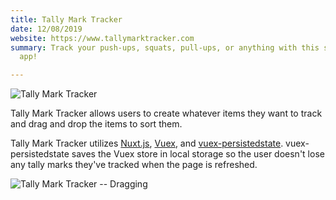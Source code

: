 ```yaml
---
title: Tally Mark Tracker
date: 12/08/2019
website: https://www.tallymarktracker.com
summary: Track your push-ups, squats, pull-ups, or anything with this simple tracking
  app!

---
```

![Tally Mark Tracker](../uploads/tally-mark-tracker.jpg)

Tally Mark Tracker allows users to create whatever items they want to track and drag and drop the items to sort them.

Tally Mark Tracker utilizes [Nuxt.js](https://nuxtjs.org/guide/configuration), [Vuex](https://vuex.vuejs.org/), and [vuex-persistedstate](https://www.npmjs.com/package/vuex-persistedstate). vuex-persistedstate saves the Vuex store in local storage so the user doesn't lose any tally marks they've tracked when the page is refreshed.

![Tally Mark Tracker -- Dragging](../uploads/tally-mark-tracker-dragging.jpg)